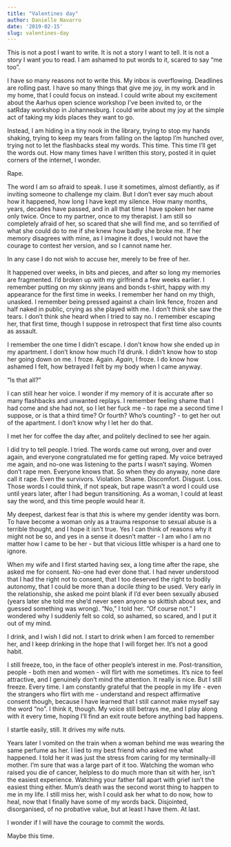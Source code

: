 ```yaml
---
title: "Valentines day"
author: Danielle Navarro
date: '2019-02-15'
slug: valentines-day
---
```


This is not a post I want to write. It is not a story I want to tell. It is not a story I want you to read. I am ashamed to put words to it, scared to say "me too". 

I have so many reasons not to write this. My inbox is overflowing. Deadlines are rolling past. I have so many things that give me joy, in my work and in my home, that I could focus on instead. I could write about my excitement about the Aarhus open science workshop I've been invited to, or the satRday workshop in Johannesburg. I could write about my joy at the simple act of taking my kids places they want to go.

Instead, I am hiding in a tiny nook in the library, trying to stop my hands shaking, trying to keep my tears from falling on the laptop I'm hunched over, trying not to let the flashbacks steal my words. This time. This time I'll get the words out. How many times have I written this story, posted it in quiet corners of the internet, I wonder. 

Rape. 

The word I am so afraid to speak. I use it sometimes, almost defiantly, as if inviting someone to challenge my claim. But I don't ever say much about how it happened, how long I have kept my silence. How many months, years, decades have passed, and in all that time I have spoken her name only twice. Once to my partner, once to my therapist. I am still so completely afraid of her, so scared that she will find me, and so terrified of what she could do to me if she knew how badly she broke me. If her memory disagrees with mine, as I imagine it does, I would not have the courage to contest her version, and so I cannot name her. 

In any case I do not wish to accuse her, merely to be free of her.

It happened over weeks, in bits and pieces, and after so long my memories are fragmented. I'd broken up with my girlfriend a few weeks earlier. I remember putting on my skinny jeans and bonds t-shirt, happy with my appearance for the first time in weeks. I remember her hand on my thigh, unasked. I remember being pressed against a chain link fence, frozen and half naked in public, crying as she played with me. I don't think she saw the tears. I don't think she heard when I tried to say no. I remember escaping her, that first time, though I suppose in retrospect that first time also counts as assault.

I remember the one time I didn't escape. I don't know how she ended up in my apartment. I don't know how much I'd drunk. I didn't know how to stop her going down on me. I froze. Again. *Again*, I froze. I do know how ashamed I felt, how betrayed I felt by my body when I came anyway. 

"Is that all?"

I can still hear her voice. I wonder if my memory of it is accurate after so many flashbacks and unwanted replays. I remember feeling shame that I had come and she had not, so I let her fuck me - to rape me a second time I suppose, or is that a third time? Or fourth? Who's counting? - to get her out of the apartment. I don't know why I let her do that. 

I met her for coffee the day after, and politely declined to see her again.

I did try to tell people. I tried. The words came out wrong, over and over again, and everyone congratulated me for getting raped. My voice betrayed me again, and no-one was listening to the parts I wasn't saying. Women don't rape men. Everyone knows that. So when they do anyway, none dare call it rape. Even the survivors. Violation. Shame. Discomfort. Disgust. Loss. Those words I could think, if not speak, but rape wasn't a word I could use until years later, after I had begun transitioning. As a woman, I could at least say the word, and this time people would hear it. 

My deepest, darkest fear is that *this* is where my gender identity was born. To have become a woman only as a trauma response to sexual abuse is a terrible thought, and I hope it isn't true. Yes I can think of reasons why it might not be so, and yes in a sense it doesn't matter - I am who I am no matter how I came to be her - but that vicious little whisper is a hard one to ignore.

When my wife and I first started having sex, a long time after the rape, she asked me for consent. No-one had ever done that. I had never understood that I had the right not to consent, that I too deserved the right to bodily autonomy, that I could be more than a docile *thing* to be used. Very early in the relationship, she asked me point blank if I'd ever been sexually abused (years later she told me she'd never seen anyone so skittish about sex, and guessed something was wrong). "No," I told her. "Of course not." I wondered why I suddenly felt so cold, so ashamed, so scared, and I put it out of my mind. 

I drink, and I wish I did not. I start to drink when I am forced to remember her, and I keep drinking in the hope that I will forget her. It's not a good habit.

I still freeze, too, in the face of other people's interest in me. Post-transition, people - both men and women - will flirt with me sometimes. It's nice to feel attractive, and I genuinely don't mind the attention. It really is nice. But I still freeze. Every time. I am constantly grateful that the people in my life - even the strangers who flirt with me - understand and respect affirmative consent though, because I have learned that I still cannot make myself say the word "no". I think it, though. My voice still betrays me, and I play along with it every time, hoping I'll find an exit route before anything bad happens.

I startle easily, still. It drives my wife nuts. 

Years later I vomited on the train when a woman behind me was wearing the same perfume as her. I lied to my best friend who asked me what happened. I told her it was just the stress from caring for my terminally-ill mother. I'm sure that was a large part of it too. Watching the woman who raised you die of cancer, helpless to do much more than sit with her, isn't the easiest experience. Watching your father fall apart with grief isn't the easiest thing either. Mum's death was the second worst thing to happen to me in my life. I still miss her, wish I could ask her what to do now, how to heal, now that I finally have some of my words back. Disjointed, disorganised, of no probative value, but at least I have them. At last. 

I wonder if I will have the courage to commit the words.

Maybe this time.
